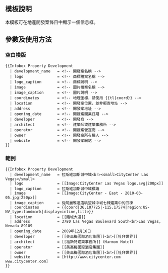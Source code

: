 <includeonly><!-- 在這裡加入模板的保護標識 --></includeonly><noinclude>{{Documentation subpage}}</noinclude>
<!-- 在本行下編輯模板說明 -->
== 模板說明 ==
本模板可在地產開發案條目中顯示一個信息框。

== 參數及使用方法 ==
=== 空白模版===
<pre style="overflow: auto">
{{Infobox Property Development
  | development_name   = <!-- 開發案名稱 -->
  | logo               = <!-- 商標檔案名稱 -->
  | logo_caption       = <!-- 商標說明 -->
  | image              = <!-- 圖片檔案名稱 -->
  | image_caption      = <!-- 圖片說明 -->
  | coordinates        = <!-- 地理坐標，請使用 {{tl|coord}} -->
  | location           = <!-- 開發案位置，並非郵寄地址 -->
  | address            = <!-- 開發案地址 -->
  | opening_date       = <!-- 開發案開業日期 -->
  | developer          = <!-- 開發商 -->
  | architect          = <!-- 建築師或建築事務所 -->
  | operator           = <!-- 開發案營運商 -->
  | owner              = <!-- 開發案所有權人 -->
  | website            = <!-- 開發案網站 -->
}}</pre>

=== 範例 ===
{{Infobox Property Development
  | development_name   = 拉斯維加斯城中城<br><small>CityCenter Las Vegas</small>
  | logo               = 
  | logo_caption       = 
  | image              = [[Image:CityCenter - East - 2010-03-05.jpg|250px]]
  | image_caption      = 從阿麗雅酒店眺望城中城七棟建築中的四棟
  | coordinates        = {{coord|36.107725|-115.17574|region:US-NV_type:landmark|display=inline,title}}
  | location           = [[賭城大道]]
  | address            = 3780 Las Vegas Boulevard South<br>Las Vegas, Nevada 89109
  | opening_date       = 2009年12月16日
  | developer          = [[美高梅國際酒店集團]]<br>[[杜拜世界]]
  | architect          = [[福斯特建築事務所]]（Harmon Hotel）
  | operator           = [[美高梅國際酒店集團]]
  | owner              = [[美高梅國際酒店集團]]<br>[[杜拜世界]]
  | website            = [http://www.citycenter.com www.citycenter.com]
}}

<pre style="overflow: auto">{{Infobox Property Development
  | development_name   = 拉斯維加斯城中城<br><small>CityCenter Las Vegas</small>
  | logo               = [[Image:CityCenter Las Vegas logo.svg|200px]]
  | logo_caption       = 拉斯維加斯城中城標識
  | image              = [[Image:CityCenter - East - 2010-03-05.jpg|250px]]
  | image_caption      = 從阿麗雅酒店眺望城中城七棟建築中的四棟
  | coordinates        = {{coord|36.107725|-115.17574|region:US-NV_type:landmark|display=inline,title}}
  | location           = [[賭城大道]]
  | address            = 3780 Las Vegas Boulevard South<br>Las Vegas, Nevada 89109
  | opening_date       = 2009年12月16日
  | developer          = [[美高梅國際酒店集團]]<br>[[杜拜世界]]
  | architect          = [[福斯特建築事務所]]（Harmon Hotel）
  | operator           = [[美高梅國際酒店集團]]
  | owner              = [[美高梅國際酒店集團]]<br>[[杜拜世界]]
  | website            = [http://www.citycenter.com www.citycenter.com]
}}
</pre>

<includeonly>
<!-- 本行下加入模板的分類 -->

</includeonly>